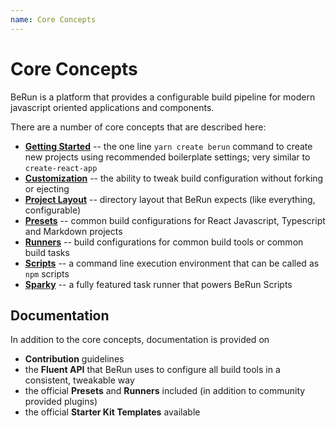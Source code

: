 ```yaml
---
name: Core Concepts
---
```


# Core Concepts

BeRun is a platform that provides a configurable build pipeline for modern javascript oriented applications
and components.

There are a number of core concepts that are described here:

- [**Getting Started**](./Create) -- the one line `yarn create berun` command to create new projects using recommended boilerplate settings;  very similar to `create-react-app`
- [**Customization**](./Customization) -- the ability to tweak build configuration without forking or ejecting
- [**Project Layout**](./Layout) -- directory layout that BeRun expects (like everything, configurable)
- [**Presets**](./Presets) -- common build configurations for React Javascript, Typescript and Markdown projects
- [**Runners**](./Runners) -- build configurations for common build tools or common build tasks
- [**Scripts**](./Scripts) -- a command line execution environment that can be called as `npm` scripts
- [**Sparky**](./Sparky) -- a fully featured task runner that powers BeRun Scripts

## Documentation

In addition to the core concepts, documentation is provided on 

- **Contribution** guidelines
- the **Fluent API** that BeRun uses to configure all build tools in a consistent, tweakable way
- the official **Presets** and **Runners** included (in addition to community provided plugins)
- the official **Starter Kit Templates** available